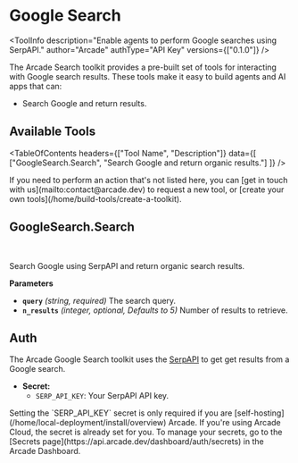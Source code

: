 # Google Search


<ToolInfo
  description="Enable agents to perform Google searches using SerpAPI."
  author="Arcade"
  authType="API Key"
  versions={["0.1.0"]}
/>

<Badges repo="arcadeai/arcade-google-search" />

The Arcade Search toolkit provides a pre-built set of tools for interacting with Google search results. These tools make it easy to build agents and AI apps that can:

- Search Google and return results.

## Available Tools

<TableOfContents
  headers={["Tool Name", "Description"]}
  data={[
    ["GoogleSearch.Search", "Search Google and return organic results."]
  ]}
/>

<Tip>
  If you need to perform an action that's not listed here, you can [get in touch
  with us](mailto:contact@arcade.dev) to request a new tool, or [create your
  own tools](/home/build-tools/create-a-toolkit).
</Tip>

## GoogleSearch.Search

<br />
<TabbedCodeBlock
  tabs={[
    {
      label: "Call the Tool Directly",
      content: {
        Python: [
          "/examples/integrations/mcp-servers/search/google_search/search_google_example_call_tool.py",
        ],
        JavaScript: ["/examples/integrations/mcp-servers/search/google_search/search_google_example_call_tool.js"],
      },
    }
  ]}
/>

Search Google using SerpAPI and return organic search results.

**Parameters**

- **`query`** _(string, required)_ The search query.
- **`n_results`** _(integer, optional, Defaults to 5)_ Number of results to retrieve.

## Auth

The Arcade Google Search toolkit uses the [SerpAPI](https://serpapi.com/) to get get results from a Google search.

- **Secret:**
  - `SERP_API_KEY`: Your SerpAPI API key.
<Note>
  Setting the `SERP_API_KEY` secret is only required if you are [self-hosting](/home/local-deployment/install/overview) Arcade. If you're using Arcade Cloud, the secret is already set for you. To manage your secrets, go to the [Secrets page](https://api.arcade.dev/dashboard/auth/secrets) in the Arcade Dashboard.
</Note>

<ToolFooter pipPackageName="arcade_google_search" />
